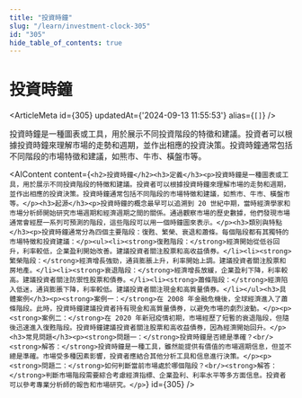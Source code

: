 ```yaml
---
title: "投資時鐘"
slug: "/learn/investment-clock-305"
id: "305"
hide_table_of_contents: true
---
```



# 投資時鐘

<ArticleMeta id={305} updatedAt={'2024-09-13 11:55:53'} alias={`[]`} />
<div className='border-solid border-b border-t-0 my-4 border-[var(--ifm-color-gray-300)]' />

投資時鐘是一種圖表或工具，用於展示不同投資階段的特徵和建議。投資者可以根據投資時鐘來理解市場的走勢和週期，並作出相應的投資決策。投資時鐘通常包括不同階段的市場特徵和建議，如熊市、牛市、橫盤市等。

<AIContent content={`<h2>投資時鐘</h2><h3>定義</h3><p>投資時鐘是一種圖表或工具，用於展示不同投資階段的特徵和建議。投資者可以根據投資時鐘來理解市場的走勢和週期，並作出相應的投資決策。投資時鐘通常包括不同階段的市場特徵和建議，如熊市、牛市、橫盤市等。</p><h3>起源</h3><p>投資時鐘的概念最早可以追溯到 20 世紀中期，當時經濟學家和市場分析師開始研究市場週期和經濟週期之間的關係。通過觀察市場的歷史數據，他們發現市場通常會經歷一系列可預測的階段，這些階段可以用一個時鐘圖來表示。</p><h3>類別與特點</h3><p>投資時鐘通常分為四個主要階段：復甦、繁榮、衰退和蕭條。每個階段都有其獨特的市場特徵和投資建議：</p><ul><li><strong>復甦階段：</strong>經濟開始從低谷回升，利率較低，企業盈利開始改善。建議投資者關注股票和高收益債券。</li><li><strong>繁榮階段：</strong>經濟增長強勁，通貨膨脹上升，利率開始上調。建議投資者關注股票和房地產。</li><li><strong>衰退階段：</strong>經濟增長放緩，企業盈利下降，利率較高。建議投資者關注防禦性股票和債券。</li><li><strong>蕭條階段：</strong>經濟陷入低迷，通貨膨脹下降，利率較低。建議投資者關注現金和高質量債券。</li></ul><h3>具體案例</h3><p><strong>案例一：</strong>在 2008 年金融危機後，全球經濟進入了蕭條階段。此時，投資時鐘建議投資者持有現金和高質量債券，以避免市場的劇烈波動。</p><p><strong>案例二：</strong>在 2020 年新冠疫情初期，市場經歷了短暫的衰退階段，但隨後迅速進入復甦階段。投資時鐘建議投資者關注股票和高收益債券，因為經濟開始回升。</p><h3>常見問題</h3><p><strong>問題一：</strong>投資時鐘是否總是準確？<br/><strong>解答：</strong>投資時鐘是一種工具，雖然能提供有價值的市場週期信息，但並不總是準確。市場受多種因素影響，投資者應結合其他分析工具和信息進行決策。</p><p><strong>問題二：</strong>如何判斷當前市場處於哪個階段？<br/><strong>解答：</strong>判斷市場階段需要綜合考慮經濟指標、企業盈利、利率水平等多方面信息。投資者可以參考專業分析師的報告和市場研究。</p>`} id={305} />
